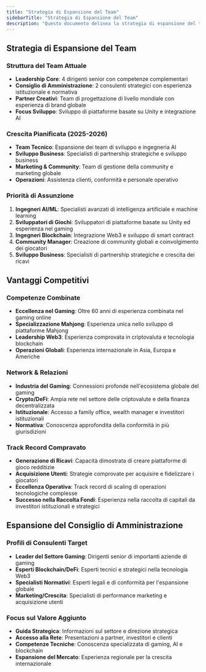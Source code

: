 ```yaml
---
title: "Strategia di Espansione del Team"
sidebarTitle: "Strategia di Espansione del Team"
description: "Questo documento delinea la strategia di espansione del team, i vantaggi competitivi e l'espansione del consiglio di amministrazione."
---
```


## Strategia di Espansione del Team

### Struttura del Team Attuale
- **Leadership Core**: 4 dirigenti senior con competenze complementari
- **Consiglio di Amministrazione**: 2 consulenti strategici con esperienza istituzionale e normativa
- **Partner Creativi**: Team di progettazione di livello mondiale con esperienza di brand globale
- **Focus Sviluppo**: Sviluppo di piattaforme basate su Unity e integrazione AI

### Crescita Pianificata (2025-2026)
- **Team Tecnico**: Espansione dei team di sviluppo e ingegneria AI
- **Sviluppo Business**: Specialisti di partnership strategiche e sviluppo business
- **Marketing & Community**: Team di gestione della community e marketing globale
- **Operazioni**: Assistenza clienti, conformità e personale operativo

### Priorità di Assunzione
1. **Ingegneri AI/ML**: Specialisti avanzati di intelligenza artificiale e machine learning
2. **Sviluppatori di Giochi**: Sviluppatori di piattaforme basate su Unity ed esperienza nel gaming
3. **Ingegneri Blockchain**: Integrazione Web3 e sviluppo di smart contract
4. **Community Manager**: Creazione di community globali e coinvolgimento dei giocatori
5. **Sviluppo Business**: Specialisti di partnership strategiche e crescita dei ricavi

## Vantaggi Competitivi

### Competenze Combinate
- **Eccellenza nel Gaming**: Oltre 60 anni di esperienza combinata nel gaming online
- **Specializzazione Mahjong**: Esperienza unica nello sviluppo di piattaforme Mahjong
- **Leadership Web3**: Esperienza comprovata in criptovaluta e tecnologia blockchain
- **Operazioni Globali**: Esperienza internazionale in Asia, Europa e Americhe

### Network & Relazioni
- **Industria del Gaming**: Connessioni profonde nell'ecosistema globale del gaming
- **Crypto/DeFi**: Ampia rete nel settore delle criptovalute e della finanza decentralizzata
- **Istituzionale**: Accesso a family office, wealth manager e investitori istituzionali
- **Normativa**: Conoscenza approfondita della conformità in più giurisdizioni

### Track Record Compravato
- **Generazione di Ricavi**: Capacità dimostrata di creare piattaforme di gioco redditizie
- **Acquisizione Utenti**: Strategie comprovate per acquisire e fidelizzare i giocatori
- **Eccellenza Operativa**: Track record di scaling di operazioni tecnologiche complesse
- **Successo nella Raccolta Fondi**: Esperienza nella raccolta di capitali da investitori istituzionali e strategici

## Espansione del Consiglio di Amministrazione

### Profili di Consulenti Target
- **Leader del Settore Gaming**: Dirigenti senior di importanti aziende di gaming
- **Esperti Blockchain/DeFi**: Esperti tecnici e strategici nella tecnologia Web3
- **Specialisti Normativi**: Esperti legali e di conformità per l'espansione globale
- **Marketing/Crescita**: Specialisti di performance marketing e acquisizione utenti

### Focus sul Valore Aggiunto
- **Guida Strategica**: Informazioni sul settore e direzione strategica
- **Accesso alla Rete**: Presentazioni a partner, investitori e clienti
- **Competenze Tecniche**: Conoscenza specializzata di gaming, AI e blockchain
- **Espansione del Mercato**: Esperienza regionale per la crescita internazionale